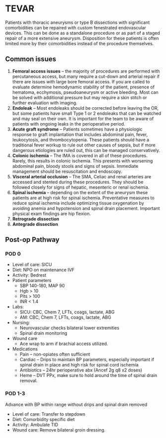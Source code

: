 # TEVAR

Patients with thoracic aneurysms or type B dissections with significant comorbidities can be repaired with custom fenestrated endovascular devices. This can be done as a standalone procedure or as part of a staged repair of a more extensive aneurysm.  Disposition for these patients is often limited more by their comorbidities instead of the procedure themselves.

## Common issues
1. **Femoral access issues** – the majority of procedures are performed with percutaneous access, but many require a cut-down and arterial repair if there are issues with large bore femoral access.  If you are called to evaluate determine hemodynamic stability of the patient, presence of hematoma, ecchymosis, pseudoaneurysm or active bleeding.  Most can be solved with additional pressure but may require a skin stitch or further evaluation with imaging.
2. **Endoleak** – Most endoleaks should be corrected before leaving the OR, but some patients have small Type 1 or 2 endoleaks that can be watched and may seal on their own.  It is important for the team to be aware of patients with ongoing leaks in the perioperative period.
3. **Acute graft syndrome** – Patients sometimes have a physiologic response to graft implantation that includes abdominal pain, fever, leukocytosis, and thrombocytopenia.  These patients should have a traditional fever workup to rule out other causes of sepsis, but if more dangerous etiologies are ruled out, this can be managed conservatively.
4. **Colonic ischemia** – The IMA is covered in all of these procedures.  Rarely, this results in colonic ischemia.  This presents with worsening abdominal pain, bloody stools and signs of sepsis.   Immediate management should be resuscitation and endoscopy.
5. **Visceral arterial occlusion** – The SMA, Celiac and renal arteries are accessed and stented during these procedures.  They should be followed closely for signs of hepatic, mesenteric or renal ischemia.
6. **Spinal ischemia** – depending on the extent of the aneurysm these patients are at high risk for spinal ischemia.  Preventative measures to reduce spinal ischemia include optimizing tissue oxygenation by avoiding anemia and hypotension and spinal drain placement.  Important physical exam findings are hip flexion.
7. **Retrograde dissection**
8. **Antegrade dissection**

## Post-op Pathway

### POD 0
- Level of care: SICU
- Diet: NPO on maintenance IVF
- Activity: Bedrest
- Patient parameters
  * SBP 140-180, MAP 90
  * Hgb > 10
  * Plts > 100
  * INR < 1.4
- Labs:
  * SICU: CBC, Chem 7, LFTs, coags, lactate, ABG
  * AM: CBC, Chem 7, LFTs, coags, lactate, ABG
- Nursing:
  * Neurovascular checks bilateral lower extremities
  * Spinal drain monitoring
- Wound care
  * Ace wrap to arm if brachial access utilized.
- Medications
  * Pain – non-opiates often sufficient
  * Cardiac – Drips to maintain BP parameters, especially important if spinal drain in place and high risk for spinal cord ischemia
  * Antibiotics – 24hr perioperative abx (Ancef 2g q8 x2 doses)
  * Heme – DVT PPx, make sure to hold around the time of spinal drain removal.

### POD 1-3

Advance with BP within range without drips and spinal drain removed

- Level of care: Transfer to stepdown
- Diet: Comorbidity specific diet
- Activity: Ambulate TID
- Wound care: Remove bilateral groin dressing.
